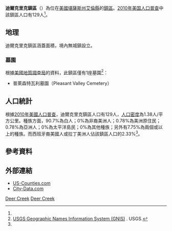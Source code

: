 {{noteTA
|G1=USState
}}
{{Infobox settlement
|official_name = 迪爾克里克鎮區
|native_name = Deer Creek Township
|settlement_type = 鎮區
|image_map = Map highlighting Deer Creek Township, Allen County, Kansas.svg
|map_caption = 迪爾克里克鎮區在艾倫縣的位置
|coordinates_display = inline,title
|coordinates_region = US-KS
|subdivision_type = [[世界政區索引|國家]]
|subdivision_name = [[美国|美国]]
|subdivision_type1 = [[美國行政區劃|州]]
|subdivision_name1 = [[堪薩斯州|堪薩斯州]]
|subdivision_type2 = [[堪萨斯州行政区划|縣]]
|subdivision_name2 = [[艾倫縣_(堪薩斯州)|艾倫縣]]
|area_total_km2 = 93.7
|area_land_km2 = 93.1
|area_water_km2 = 0.6
|area_total_sq_mi = 
|area_land_sq_mi = 
|area_water_sq_mi = 
|area_water_percent = 0.7
|population_as_of = [[2010年美国人口普查|2010]]
|population_footnotes = <ref name=census>{{cite web|url=http://www.census.gov/geo/www/gazetteer/gazetteer2010.html|title=2010 Census Gazetteer Files|publisher=[[美国人口调查局|美国人口调查局]]|accessdate=2016-02-18|archive-url=https://web.archive.org/web/20121021075704/http://www.census.gov/geo/www/gazetteer/gazetteer2010.html|archive-date=2012-10-21|dead-url=yes}}</ref>
|population_total = 129
|population_density_km2 = auto
|elevation_footnotes = 
|elevation_m = 313
|elevation_ft = 1027
|latd = 37
|latm = 59
|lats = 40
|latNS = N
|longd = 95
|longm = 16
|longs = 51
|longEW = W
|blank_name = [[地名信息系统|GNIS]] feature ID
|blank_info = [http://geonames.usgs.gov/pls/gnispublic/f?p=gnispq:3:::NO::P3_FID:0478126 0478126]
|website = 
|footnotes = 
}}

'''迪爾克里克鎮區'''（{{lang-en|'''Deer Creek Township'''}}）為位在[[美國|美國]][[堪薩斯州|堪薩斯州]][[艾倫縣_(堪薩斯州)|艾倫縣]]的[[行政鎮區|鎮區]]。[[2010年美国人口普查|2010年美国人口普查]]中該鎮區人口有129人<ref name=census/>。

==地理==
迪爾克里克鎮區涵蓋面積{{convert|93.7|km2|sqmi}}，境內無城鎮設立。

===墓園===
根據[[美國地質調查局|美國地質調查局]]的資料，此鎮區僅有1座墓園<ref>[http://geonames.usgs.gov/domestic/index.html USGS Geographic Names Information System (GNIS)] {{Wayback|url=http://geonames.usgs.gov/domestic/index.html |date=20190428150204 }}. USGS.</ref>：
*普萊森特瓦利墓園（Pleasant Valley Cemetery）

==人口統計==
根據[[2010年美國人口普查|2010年美國人口普查]]，迪爾克里克鎮區人口有129人，[[人口密度|人口密度]]為1.38人/平方公里。種族方面，90.7%為白人；0%為非裔美洲人；0.78%為美洲原住民；0.78%為亞洲人；0%為太平洋島民；0%為其他種族；另外有7.75%為兩個或以上的種族。而西班牙裔美國人或拉丁美洲人佔該鎮區人口的2.33%<ref name=census/>。

==參考資料==
{{reflist}}

==外部連結==
* [https://web.archive.org/web/20080723112151/http://www.us-counties.com/localgov/kansas.html US-Counties.com]
* [http://www.city-data.com/township/Deer-Creek-Allen-KS.html City-Data.com]

{{艾倫縣 (堪薩斯州)}}

[[Category:艾倫縣鎮區_(堪薩斯州)|Deer Creek]]
[[Category:堪薩斯州鎮區|Deer Creek]]

{{AllenCountyKS-geo-stub}}